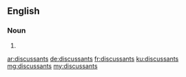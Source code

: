 ==English==

===Noun===
{{head|en|noun plural form}}

# {{plural of|discussant|lang=en}}

[[ar:discussants]]
[[de:discussants]]
[[fr:discussants]]
[[ku:discussants]]
[[mg:discussants]]
[[my:discussants]]